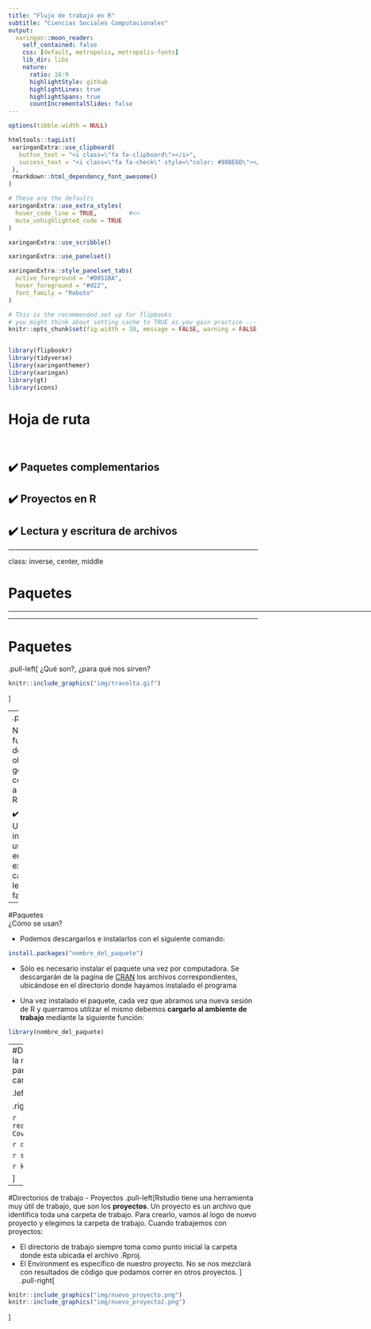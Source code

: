 ```yaml
---
title: "Flujo de trabajo en R"
subtitle: "Ciencias Sociales Computacionales"
output:
  xaringan::moon_reader:
    self_contained: false
    css: [default, metropolis, metropolis-fonts]
    lib_dir: libs
    nature:
      ratio: 16:9
      highlightStyle: github
      highlightLines: true
      highlightSpans: true
      countIncrementalSlides: false
---
```



```r
options(tibble.width = NULL)
```


```r
htmltools::tagList(
 xaringanExtra::use_clipboard(
   button_text = "<i class=\"fa fa-clipboard\"></i>",
   success_text = "<i class=\"fa fa-check\" style=\"color: #90BE6D\"></i>",
 ),
 rmarkdown::html_dependency_font_awesome()
)
```

```r
# These are the defaults
xaringanExtra::use_extra_styles(
  hover_code_line = TRUE,         #<<
  mute_unhighlighted_code = TRUE  
)
```

```r
xaringanExtra::use_scribble()
```

```r
xaringanExtra::use_panelset()

xaringanExtra::style_panelset_tabs(
  active_foreground = "#0051BA",
  hover_foreground = "#d22",
  font_family = "Roboto"
)
```

<style type="text/css">
.remark-slide-content {
    font-size: 25px;
    padding: 1em 1em 1em 1em;
}
</style>



```r
# This is the recommended set up for flipbooks
# you might think about setting cache to TRUE as you gain practice --- building flipbooks from scratch can be time consuming
knitr::opts_chunk$set(fig.width = 10, message = FALSE, warning = FALSE, comment = "", cache = F)


library(flipbookr)
library(tidyverse)
library(xaringanthemer)
library(xaringan)
library(gt)
library(icons)
```


# Hoja de ruta


<br>

## ✔️ Paquetes complementarios

## ✔️ Proyectos en R

## ✔️ Lectura y escritura de archivos






---

class: inverse, center, middle

# Paquetes

<html>
  <div style='float:left'></div>
  <hr color='#EB811B' size=1px width=1125px>
</html>

---

# Paquetes  
.pull-left[
¿Qué son?, ¿para qué nos sirven?   

```r
knitr::include_graphics("img/travolta.gif")
```
]


--
.pull-right[
✔️ Nuevas funciones, bases de datos y objetos de R en general, complementarios a lo contenido en R Base.

✔️ Aportes de Universidades, investigadores, usuaries y empresas, para expandir las capacidades del lenguaje R y facilitar su uso.  
]   

---

#Paquetes    
¿Cómo se usan?   

- Podemos descargarlos e instalarlos con el siguiente comando: 

```r
install.packages("nombre_del_paquete") 
```

- Sólo es necesario instalar el paquete una vez por computadora. Se descargarán de la pagina de [CRAN](https://cran.r-project.org) los archivos correspondientes, ubicándose en el directorio donde hayamos instalado el programa


- Una vez instalado el paquete, cada vez que abramos una nueva sesión de R y querramos utilizar el mismo debemos **cargarlo al ambiente de trabajo** mediante la siguiente función:    
```r
library(nombre_del_paquete)
```


---
#Directorios de trabajo - Proyectos
¿Cómo garantizar que la ruta para importar bases de datos al ambiente de R y para exportar resultados pueda funcionar si muevo mis carpetas o las comparto?

.left-column[
```r
knitr::include_graphics("img/meme si y no.jpg")
```
]


.right-column[

```r
read.csv("C:\Users\Guido\Investigación\Bases_COvid\Base Covid19.csv")
```

```r
dir.create("C:\Users\Guido\Investigación\Resultados")
```

```r
setwd("C:\Users\Guido\Cursos\Diplomatura UNSAM\")
```

```r
knitr::include_graphics("img/Rproject.png")
```

]   
---
#Directorios de trabajo - Proyectos
.pull-left[Rstudio tiene una herramienta muy útil de trabajo, que son los  **proyectos**. Un proyecto es un archivo que identifica toda una carpeta de trabajo. Para crearlo, vamos al logo de nuevo proyecto y elegimos la carpeta de trabajo. Cuando trabajemos con proyectos: 

-   El directorio de trabajo siempre toma como punto inicial la carpeta donde esta ubicada el archivo .Rproj. 
-   El Environment es específico de nuestro proyecto. No se nos mezclará con resultados de código que podamos correr en otros proyectos.
]
.pull-right[
```r
knitr::include_graphics("img/nuevo_proyecto.png")
knitr::include_graphics("img/nuevo_proyecto2.png")

```
]
